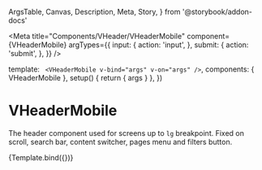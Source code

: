   ArgsTable,
  Canvas,
  Description,
  Meta,
  Story,
} from '@storybook/addon-docs'

<Meta
  title="Components/VHeader/VHeaderMobile"
  component={VHeaderMobile}
  argTypes={{
    input: {
      action: 'input',
    },
    submit: {
      action: 'submit',
    },
  }}
/>

  template: `
    <VHeaderMobile v-bind="args" v-on="args" />`,
  components: { VHeaderMobile },
  setup() {
    return { args }
  },
})

# VHeaderMobile

<Description of={VHeaderMobile} />

<ArgsTable of={VHeaderMobile} />

The header component used for screens up to `lg` breakpoint. Fixed on scroll, search bar, content switcher, pages menu and filters button.

<Canvas>
  <Story name="Default">{Template.bind({})}</Story>
</Canvas>
